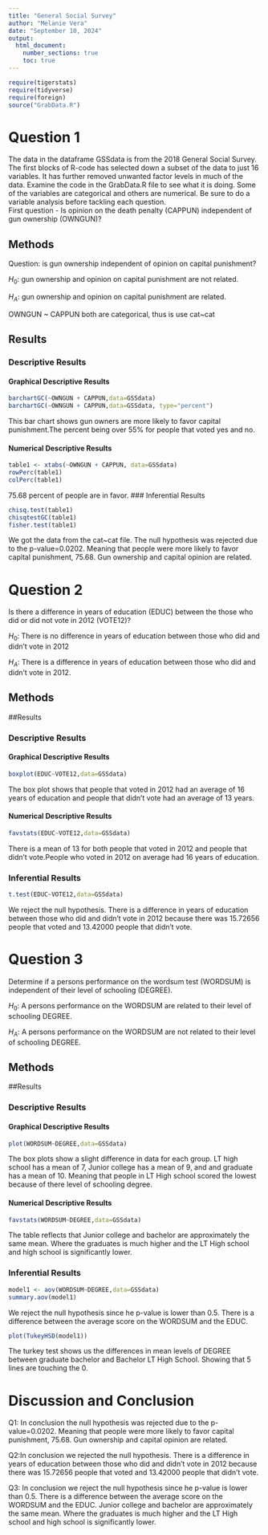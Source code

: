 ```yaml
---
title: "General Social Survey"
author: "Melanie Vera"
date: "September 10, 2024"
output: 
  html_document:
    number_sections: true
    toc: true
---
```



```r
require(tigerstats)
require(tidyverse)
require(foreign)
source("GrabData.R")
```




#  Question 1

<!--In this section you explain what you are trying to show.  Where did the data come from?  What is the research or other question you are trying to answer?!-->

The data in the dataframe GSSdata is from the 2018 General Social Survey. The first blocks of R-code has selected down a subset of the data to just 16 variables. It has further removed unwanted factor levels in much of the data. Examine the code in the GrabData.R file to see what it is doing. Some of the variables are categorical and others are numerical. Be sure to do a variable analysis before tackling each question.  
First question - Is opinion on the death penalty (CAPPUN) independent of gun ownership (OWNGUN)?


## Methods

<!--Decide on your methods:  use "variable analysis" or other appropriate descriptors.  Make sure to choose at least one graphical method and at least one numerical method.!-->
Question: is gun ownership independent of opinion on capital punishment?

$H_0$: gun ownership and opinion on capital punishment are not related.

$H_A$: gun ownership and opinion on capital punishment are related.


OWNGUN ~ CAPPUN both are categorical, thus is use cat~cat


## Results

<!--Divide this section into two sub-sections:  One for your descriptive  results and one for your inferential results.!-->

### Descriptive Results

#### Graphical Descriptive Results

<!--Graphical results here.  Make sure to show your code.  Provide appropriate labels for axes, giving units if possible, and provide a good title for the graph, too.  Use the graphical results to describe the patterns if any that exist in the data as focused toward the research question!-->

```r
barchartGC(~OWNGUN + CAPPUN,data=GSSdata)
barchartGC(~OWNGUN + CAPPUN,data=GSSdata, type="percent")

```


This bar chart shows gun owners are more likely to favor capital punishment.The percent being over 55% for people that voted yes and no.


#### Numerical Descriptive Results

<!--Numerical results go here. Use the numerical results to describe the patterns if any that exist in the data as focused toward the research question!-->


```r
table1 <- xtabs(~OWNGUN + CAPPUN, data=GSSdata)
rowPerc(table1)
colPerc(table1)
```

75.68 percent of people are in favor.
### Inferential Results

<!--State hypothesis clearly.  Make sure your discussion of the inferential test covers all the aspects that the test output produces, such as test statistic, p-value etc.  Make a decision about the null hypothesis, explain the assumptions on which the selected test/procedure was based, and why the chosen procedure satisfys the assumptions and is appropriate to answer the research question!-->

```r
chisq.test(table1)
chisqtestGC(table1)
fisher.test(table1)
```

We got the data from the cat~cat file. The null hypothesis was rejected due to the p-value=0.0202. Meaning that people were more likely to favor capital punishment, 75.68. Gun ownership and capital opinion are related.

#  Question 2

<!--In this section you explain what you are trying to show.  Where did the data come from?  What is the research or other question you are trying to answer?!-->

Is there a difference in years of education (EDUC) between the those who did or did not vote in 2012 (VOTE12)?

$H_0$: There is no difference in years of education between those who did and didn't vote in 2012

$H_A$: There is a difference in years of education between those who did and didn't vote in 2012.



## Methods

<!--Decide on your methods:  use "variable analysis" or other appropriate descriptors.  Make sure to choose at least one graphical method and at least one numerical method.!-->

##Results

<!--Divide this section into two sub-sections:  One for your descriptive  results and one for your inferential results.!-->

### Descriptive Results

#### Graphical Descriptive Results

<!--Graphical results here.  Make sure to show your code.  Provide appropriate labels for axes, giving units if possible, and provide a good title for the graph, too.  Use the graphical results to describe the patterns if any that exist in the data as focused toward the research question!-->

```r
boxplot(EDUC~VOTE12,data=GSSdata)
```


The box plot shows that people that voted in 2012 had an average of 16 years of education and people that didn't vote had an average of 13 years.


#### Numerical Descriptive Results

<!--Numerical results go here. Use the numerical results to describe the patterns if any that exist in the data as focused toward the research question!-->

```r
favstats(EDUC~VOTE12,data=GSSdata)
```
There is a mean of 13 for both people that voted in 2012 and people that didn't vote.People who voted in 2012 on average had 16 years of education.

### Inferential Results

<!--State hypothesis clearly.  Make sure your discussion of the inferential test covers all the aspects that the test output produces, such as test statistic, p-value etc.  Make a decision about the null hypothesis, explain the assumptions on which the selected test/procedure was based, and why the chosen procedure satisfy the assumptions and is appropriate to answer the research question!-->

```r
t.test(EDUC~VOTE12,data=GSSdata)
```

We reject the null hypothesis. There is a difference in years of education between those who did and didn't vote in 2012 because there was 15.72656 people that voted and 13.42000 people that didn't vote.

#  Question 3

<!--In this section you explain what you are trying to show.  Where did the data come from?  What is the research or other question you are trying to answer?!-->

Determine if a persons performance on the wordsum test (WORDSUM) is independent of their level of schooling (DEGREE).

$H_0$: A persons performance on the WORDSUM are related to their level of schooling DEGREE.

$H_A$: A persons performance on the WORDSUM are not related to their level of schooling DEGREE.

## Methods

<!--Decide on your methods:  use "variable analysis" or other appropriate descriptors.  Make sure to choose at least one graphical method and at least one numerical method.!-->

##Results

<!--Divide this section into two sub-sections:  One for your descriptive  results and one for your inferential results.!-->

### Descriptive Results

#### Graphical Descriptive Results

<!--Graphical results here.  Make sure to show your code.  Provide appropriate labels for axes, giving units if possible, and provide a good title for the graph, too.  Use the graphical results to describe the patterns if any that exist in the data as focused toward the research question!-->

```r
plot(WORDSUM~DEGREE,data=GSSdata)
```


The box plots show a slight difference in data for each group. LT high school has a mean of 7, Junior college has a mean of 9, and and graduate has a mean of 10. Meaning that people in LT High school scored the lowest because of there level of schooling degree.


#### Numerical Descriptive Results

<!--Numerical results go here. Use the numerical results to describe the patterns if any that exist in the data as focused toward the research question!-->

```r
favstats(WORDSUM~DEGREE,data=GSSdata)
```

The table reflects that Junior college and bachelor are approximately the same mean. Where the graduates is much higher and the LT High school and high school is significantly lower.

### Inferential Results

<!--State hypothesis clearly.  Make sure your discussion of the inferential test covers all the aspects that the test output produces, such as test statistic, p-value etc.  Make a decision about the null hypothesis, explain the assumptions on which the selected test/procedure was based, and why the chosen procedure satisfys the assumptions and is appropriate to answer the research question!-->


```r
model1 <- aov(WORDSUM~DEGREE,data=GSSdata)
summary.aov(model1)
```
We reject the null hypothesis since he p-value is lower than 0.5. There is a difference between the average score on the WORDSUM  and the EDUC. 

```r
plot(TukeyHSD(model1))
```

The turkey test shows us the differences in mean levels of DEGREE between graduate bachelor and Bachelor LT High School. Showing that 5 lines are touching the 0.

# Discussion and Conclusion

<!--Discussion and conclusion here.  If you found a relationship be sure to consider whether the relationship occurs because one of the variables causes the other, or whether they perhaps are related for some other reason.  Watch the chapter 6 videos from the George Town videos collection.!-->

Q1: In conclusion the null hypothesis was rejected due to the p-value=0.0202. Meaning that people were more likely to favor capital punishment, 75.68. Gun ownership and capital opinion are related.

Q2:In conclusion we rejected the null hypothesis. There is a difference in years of education between those who did and didn't vote in 2012 because there was 15.72656 people that voted and 13.42000 people that didn't vote.

Q3: In conclusion we reject the null hypothesis since he p-value is lower than 0.5. There is a difference between the average score on the WORDSUM  and the EDUC. Junior college and bachelor are approximately the same mean. Where the graduates is much higher and the LT High school and high school is significantly lower.
